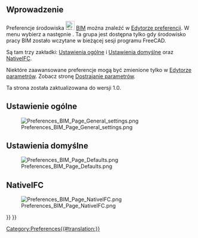 <languages/>

{{Docnav/pl
|[[BIM_TogglePanels/pl|Przełącz panele]]
|[[NativeIFC/pl|Natywne IFC]]
|[[BIM_Workbench/pl|środowisko pracy BIM]]
|IconL=BIM_TogglePanels.svg
|IconR=
|IconC=Workbench_BIM.svg
}}

{{TOCright}}

<span id="Introduction"></span>
==Wprowadzenie==

Preferencje środowiska [[Image:Workbench_BIM.svg|24px]] [[BIM_Workbench|BIM]] można znaleźć w [[Preferences_Editor/pl|Edytorze preferencji]]. W menu wybierz {{MenuCommand|Edycja → Preferencje...}} a następnie {{MenuCommand|[[Image:Workbench_BIM.svg|16px]] BIM}}. Ta grupa jest dostępna tylko gdy środowisko pracy BIM zostało wczytane w bieżącej sesji programu FreeCAD.

Są tam trzy zakładki: [[#Ustawienie_ogólne|Ustawienia ogólne]] i [[#Ustawienia_domyślne|Ustawienia domyślne]] oraz [[#NativeIFC|NativeIFC]].

Niektóre zaawansowane preferencje mogą być zmienione tylko w [[Std_DlgParameter/pl|Edytorze parametrów]]. Zobacz stronę [[Fine-tuning/pl#środowisko_pracy_BIM|Dostrajanie parametrów]].

Ta strona została zaktualizowana do wersji 1.0.

<span id="General_settings"></span>
==Ustawienie ogólne==

[[Image:Preferences_BIM_Page_General_settings.png]]

<span id="Defaults"></span>
==Ustawienia domyślne==

[[Image:Preferences_BIM_Page_Defaults.png]]

<span id="NativeIFC"></span>
==NativeIFC==

[[Image:Preferences_BIM_Page_NativeIFC.png]]


{{Docnav/pl
|[[BIM_TogglePanels/pl|Przełącz panele]]
|[[NativeIFC/pl|Natywne IFC]]
|[[BIM_Workbench/pl|środowisko pracy BIM]]
|IconL=BIM_TogglePanels.svg
|IconR=
|IconC=Workbench_BIM.svg
}}

{{BIM_Tools_navi{{#translation:}}}}
{{Userdocnavi{{#translation:}}}}
[[Category:Preferences{{#translation:}}]]